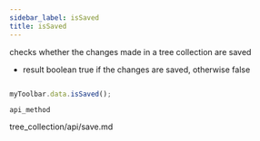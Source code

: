 ```yaml
---
sidebar_label: isSaved
title: isSaved
---
```



          


<Short>

checks whether the changes made in a tree collection are saved



</Short>



- result		boolean				true if the changes are saved, otherwise false


~~~js

myToolbar.data.isSaved();


~~~
	api_method

<Descr>



</Descr>


 tree_collection/api/save.md